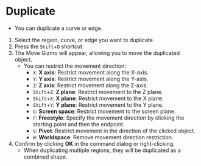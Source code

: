 
# Duplicate

- You can duplicate a curve or edge.

<KinouGaiyou shortcut="Shift+D" command="Duplicate" button="Left of the command bar" />

1. Select the region, curve, or edge you want to duplicate.
2. Press the `Shift`+`D` shortcut.
3. The Move Gizmo will appear, allowing you to move the duplicated object.
   - You can restrict the movement direction:
     - `X`: **X axis**: Restrict movement along the X-axis.
     - `Y`: **Y axis**: Restrict movement along the Y-axis.
     - `Z`: **Z axis**: Restrict movement along the Z-axis.
     - `Shift`+`Z`: **Z plane**: Restrict movement to the Z plane.
     - `Shift`+`X`: **X plane**: Restrict movement to the X plane.
     - `Shift`+`Y`: **Y plane**: Restrict movement to the Y plane.
     - `G`: **Screen space**: Restrict movement to the screen plane.
     - `F`: **Freestyle**: Specify the movement direction by clicking the starting point and then the endpoint.
     - `V`: **Pivot**: Restrict movement in the direction of the clicked object.
     - `W`: **Worldspace**: Remove movement direction restriction.
4. Confirm by clicking **OK** in the command dialog or right-clicking.
   - When duplicating multiple regions, they will be duplicated as a combined shape.